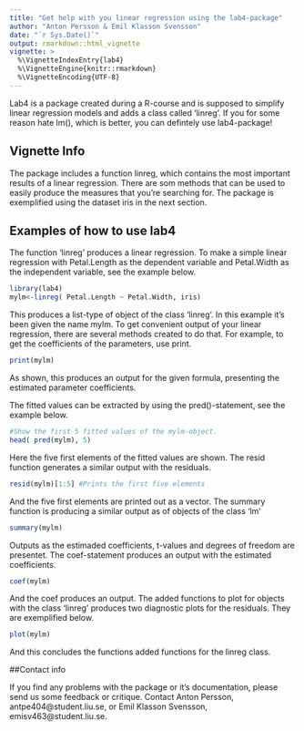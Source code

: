```yaml
---
title: "Get help with you linear regression using the lab4-package"
author: "Anton Persson & Emil Klasson Svensson"
date: "`r Sys.Date()`"
output: rmarkdown::html_vignette
vignette: >
  %\VignetteIndexEntry{lab4}
  %\VignetteEngine{knitr::rmarkdown}
  %\VignetteEncoding{UTF-8}
---
```

Lab4 is a package created during a R-course and is supposed to simplify linear regression models and adds a class called 'linreg'. If you for some reason hate lm(), which is better, you can defintely use lab4-package!

## Vignette Info

The package includes a function linreg, which contains the most important results of a linear regression. There are som methods that can be used to easily produce the measures that you're searching for. The package is exemplified using the dataset iris in the next section.

## Examples of how to use lab4

The function 'linreg' produces a linear regression. To make a simple linear regression with Petal.Length as the dependent variable and Petal.Width as the independent variable, see the example below.
```r
library(lab4)
mylm<-linreg( Petal.Length ~ Petal.Width, iris)

```

This produces a list-type of object of the class 'linreg'. In this example it's been given the name mylm. To get convenient output of your linear regression, there are several methods created to do that. For example, to get the coefficients of the parameters, use print.

```r
print(mylm)
```

As shown, this produces an output for the given formula, presenting the estimated parameter coefficients.

The fitted values can be extracted by using the pred()-statement, see the example below.

```r
#Show the first 5 fitted values of the mylm-object.
head( pred(mylm), 5)

```

Here the five first elements of the fitted values are shown. The resid function generates a similar output with the residuals. 

```r
resid(mylm)[1:5] #Prints the first five elements
```

And the five first elements are printed out as a vector. The summary function is producing a similar output as of objects of the class 'lm'

```r
summary(mylm)

```

Outputs as the estimaded coefficients, t-values and degrees of freedom are presentet. The coef-statement produces an output with the estimated coefficients. 

```r
coef(mylm)
```

And the coef produces an output. The added functions to plot for objects with the class 'linreg' produces two diagnostic plots for the residuals. They are exemplified below.

```r
plot(mylm)
```

And this concludes the functions added functions for the linreg class. 

##Contact info

If you find any problems with the package or it's documentation, please send us some feedback or critique. Contact Anton Persson, antpe404@student.liu.se, or Emil Klasson Svensson, emisv463@student.liu.se.
